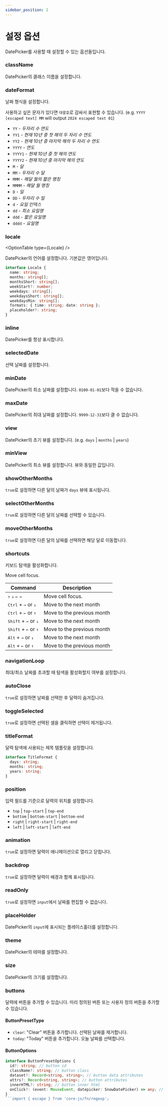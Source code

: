 ```yaml
---
sidebar_position: 2
---
```




# 설정 옵션

DatePicker를 사용할 때 설정할 수 있는 옵션들입니다.

### className

<OptionTable type="string" />

DatePicker의 클래스 이름을 설정합니다.

### dateFormat

<OptionTable type="string" defaults="YYYY-MM-DD" />

날짜 형식을 설정합니다.

사용하고 싶은 문자가 있다면 `대괄호`로 감싸서 표현할 수 있습니다.
(e.g. `YYYY [escaped text] MM` will output `2024 escaped text 01`)

- `YY` - _두자리 수 연도_
- `YY1` - _현재 10년 중 첫 해의 두 자리 수 연도_
- `YY2` - _현재 10년 중 마지막 해의 두 자리 수 연도_
- `YYYY` - _연도_
- `YYYY1` - _현재 10년 중 첫 해의 연도_
- `YYYY2` - _현재 10년 중 마지막 해의 연도_
- `M` - _달_
- `MM` - _두자리 수 달_
- `MMM` - _해달 월의 짧은 명칭_
- `MMMM` - _해달 월 명칭_
- `D` - _일_
- `DD` - _두자리 수 일_
- `d` - _요일 인덱스_
- `dd` - _최소 요일명_
- `ddd` - _짧은 요일명_
- `dddd` - _요일명_

### locale

<OptionTable type={<Link to="./localization">Locale</Link>} />

DatePicker의 언어를 설정합니다. 기본값은 영어입니다.

```typescript
interface Locale {
  name: string;
  months: string[];
  monthsShort: string[];
  weekStart?: number;
  weekdays: string[];
  weekdaysShort: string[];
  weekdaysMin: string[];
  formats: { time: string; date: string };
  placeholder?: string;
}
```

### inline

<OptionTable type="boolean" defaults="false" />

DatePicker를 항상 표시합니다.

### selectedDate

<OptionTable type="Date" />

선택 날짜를 설정합니다.

### minDate

<OptionTable type="Date" />

DatePicker의 최소 날짜를 설정합니다. `0100-01-01`보다 작을 수 없습니다.

### maxDate

<OptionTable type="Date" />

DatePicker의 최대 날짜를 설정합니다. `9999-12-31`보다 클 수 없습니다.

### view

<OptionTable type="Date" defaults="days" />

DatePicker의 초기 뷰를 설정합니다. (e.g. `days` | `months` | `years`)

### minView

<OptionTable type="Date" defaults="days" />

DatePicker의 최소 뷰를 설정합니다. 뷰와 동일한 값입니다.

### showOtherMonths

<OptionTable type="boolean" defaults="true" />

`true`로 설정하면 다른 달의 날짜가 `days` 뷰에 표시됩니다.

### selectOtherMonths

<OptionTable type="boolean" defaults="true" />

`true`로 설정하면 다른 달의 날짜를 선택할 수 있습니다.

### moveOtherMonths

<OptionTable type="boolean" defaults="true" />

`true`로 설정하면 다른 달의 날짜를 선택하면 해당 달로 이동합니다.

### shortcuts

<OptionTable type="boolean" defaults="true" />

키보드 탐색을 활성화합니다.

Move cell focus.

| Command                                             | Description                |
| --------------------------------------------------- | -------------------------- |
| <kbd>↑</kbd> <kbd>↓</kbd> <kbd>←</kbd> <kbd>→</kbd> | Move cell focus.           |
| <kbd>Ctrl</kbd> + <kbd>→</kbd> or <kbd>↓</kbd>      | Move to the next month     |
| <kbd>Ctrl</kbd> + <kbd>←</kbd> or <kbd>↑</kbd>      | Move to the previous month |
| <kbd>Shift</kbd> + <kbd>→</kbd> or <kbd>↓</kbd>     | Move to the next month     |
| <kbd>Shift</kbd> + <kbd>←</kbd> or <kbd>↑</kbd>     | Move to the previous month |
| <kbd>Alt</kbd> + <kbd>→</kbd> or <kbd>↓</kbd>       | Move to the next month     |
| <kbd>Alt</kbd> + <kbd>←</kbd> or <kbd>↑</kbd>       | Move to the previous month |

### navigationLoop

<OptionTable type="boolean" defaults="true" />

최대/최소 날짜를 초과할 때 탐색을 활성화할지 여부를 설정합니다.

### autoClose

<OptionTable type="boolean" defaults="true" />

`true`로 설정하면 날짜를 선택한 후 달력이 숨겨집니다.

### toggleSelected

<OptionTable type="boolean" defaults="true" />

`true`로 설정하면 선택된 셀을 클릭하면 선택이 제거됩니다.

### titleFormat

<OptionTable
  type="TitleFormat"
  defaults="{ days: 'MMMM, <i>YYYY</i>', months: 'YYYY', years: 'YYYY1 - YYYY2' }"
/>

달력 탐색에 사용되는 제목 템플릿을 설정합니다.

```typescript
interface TitleFormat {
  days: string;
  months: string;
  years: string;
}
```

### position

<OptionTable type="string" defaults="bottom-start" />

입력 필드를 기준으로 달력의 위치를 설정합니다.

- `top` | `top-start` | `top-end`
- `bottom` | `bottom-start` | `bottom-end`
- `right` | `right-start` | `right-end`
- `left` | `left-start` | `left-end`

### animation

<OptionTable type="boolean" defaults="true" />

`true`로 설정하면 달력이 애니메이션으로 열리고 닫힙니다.

### backdrop

<OptionTable type="boolean" defaults="false" />

`true`로 설정하면 달력이 배경과 함께 표시됩니다.

### readOnly

<OptionTable type="boolean" defaults="false" />

`true`로 설정하면 `input`에서 날짜를 편집할 수 없습니다.

### placeHolder

<OptionTable type="string" />

DatePicker의 `input`에 표시되는 플레이스홀더를 설정합니다.

### theme

<OptionTable type="light | dark" defaults="light" />

DatePicker의 테마를 설정합니다.

### size

<OptionTable type="small | normal" defaults="normal" />

DatePicker의 크기를 설정합니다.

### buttons

<OptionTable type="ButtonPresetType | ButtonPresetType[] | ButtonOptions | ButtonOptions[]" />

달력에 버튼을 추가할 수 있습니다. 미리 정의된 버튼 또는 사용자 정의 버튼을 추가할 수 있습니다.

#### ButtonPresetType

- `clear`: "Clear" 버튼을 추가합니다. 선택된 날짜를 제거합니다.
- `today`: "Today" 버튼을 추가합니다. 오늘 날짜를 선택합니다.

#### ButtonOptions

````typescript
interface ButtonPresetOptions {
  id?: string; // button id
  className?: string; // button class
  dataset?: Record<string, string>; // button data attributes
  attrs?: Record<string, string>; // button attributes
  innerHTML?: string; // button inner html
  onClick?: (event: MouseEvent, datepicker: SnowDatePicker) => any; // button click event
}
```import { escape } from 'core-js/fn/regexp';

````

